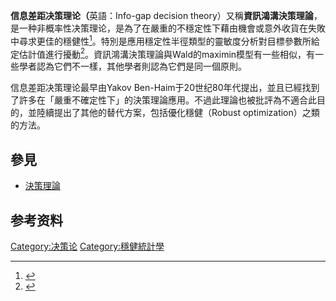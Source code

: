 {{refimprove|time=2017-03-09T16:07:03+00:00}}
'''信息差距决策理论（'''英語：Info-gap decision theory）又稱'''資訊鴻溝決策理論'''，是一种非概率性决策理论，是為了在嚴重的不穩定性下藉由機會或意外收貨在失敗中尋求更佳的穩健性<ref>{{Cite book|url=https://www.worldcat.org/oclc/162131323|title=Info-gap decision theory : decisions under severe uncertainty|last=Yakov|first=Ben-Haim|date=2006|publisher=Academic|year=|isbn=9780123735522|edition=2nd ed|location=Oxford|pages=|chapter=|oclc=162131323}}</ref>。特別是應用穩定性半徑類型的靈敏度分析對目標參數所給定估計值進行擾動<ref>{{Cite journal|title=A bird's view of info‐gap decision theory|url=https://www.emeraldinsight.com/action/captchaChallenge?redirectUri=%2Fdoi%2Fabs%2F10.1108%2F15265941011043648|last=Sniedovich|first=Moshe|date=2010-05-25|journal=The Journal of Risk Finance|issue=3|doi=10.1108/15265941011043648|volume=11|pages=268–283|language=en|issn=1526-5943}}</ref>。資訊鴻溝決策理論與Wald的maximin模型有一些相似，有一些學者認為它們不一樣，其他學者則認為它們是同一個原則。

信息差距决策理论最早由Yakov Ben-Haim于20世纪80年代提出，並且已經找到了許多在「嚴重不確定性下」的決策理論應用。不過此理論也被批評為不適合此目的，並陸續提出了其他的替代方案，包括優化穩健（Robust optimization）之類的方法。

== 參見 ==

* [[決策理論|決策理論]]
{{reflist|group=note}}

== 参考资料 ==
{{reflist|2}}
[[Category:决策论|Category:决策论]]
[[Category:穩健統計學|Category:穩健統計學]]